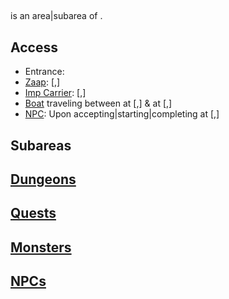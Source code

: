 {{area||superarea=|parent=}}

=={{PAGENAME}}==
{{PAGENAME}} is an area|subarea of [[]].

==Access==
* Entrance: 
* [[Zaap]]: [,]
* [[Imp Carrier]]: [,]
* [[Boat]] traveling between [[]] at [,] & [[]] at [,]
* [[NPC]]: Upon accepting|starting|completing [[]] at [,]

==Subareas==
{{subarealist}}

==[[Dungeon]]s==
{{dungeonlist}}

==[[Quest]]s==
{{questlist}}

==[[Monster]]s==
{{monsterlist}}

==[[NPC]]s==
{{npclist}}
